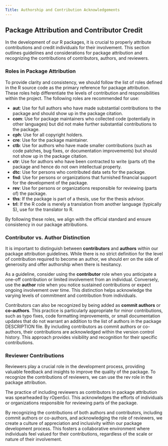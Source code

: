 ```yaml
---
Title: Authorship and Contribution Acknowledgements
---
```


## Package Attribution and Contributor Credit

In the development of our R packages, it is crucial to properly attribute contributions and credit individuals for their involvement. This section outlines guidelines and considerations for package attribution and recognizing the contributions of contributors, authors, and reviewers.

### Roles in Package Attribution

To provide clarity and consistency, we should follow the list of roles defined in the R source code as the primary reference for package attribution. These roles help differentiate the levels of contribution and responsibilities within the project. The following roles are recommended for use:

- **aut**: Use for full authors who have made substantial contributions to the package and should show up in the package citation.
- **com**: Use for package maintainers who collected code (potentially in other languages) but did not make further substantial contributions to the package.
- **cph**: Use for all copyright holders.
- **cre**: Use for the package maintainer.
- **ctb**: Use for authors who have made smaller contributions (such as code patches, bug fixes, or documentation improvements) but should not show up in the package citation.
- **ctr**: Use for authors who have been contracted to write (parts of) the package and hence do not own intellectual property.
- **dtc**: Use for persons who contributed data sets for the package.
- **fnd**: Use for persons or organizations that furnished financial support for the development of the package.
- **rev**: Use for persons or organizations responsible for reviewing (parts of) the package.
- **ths**: If the package is part of a thesis, use for the thesis advisor.
- **trl**: If the R code is merely a translation from another language (typically S), use for the translator to R.

By following these roles, we align with the official standard and ensure consistency in our package attributions.

### Contributor vs. Author Distinction

It is important to distinguish between **contributors** and **authors** within our package attribution guidelines. While there is no strict definition for the level of contribution required to become an author, we should err on the side of generosity and offer authorship when there is hesitancy.

As a guideline, consider using the **contributor** role when you anticipate a one-off contribution or limited involvement from an individual. Conversely, use the **author** role when you notice sustained contributions or expect ongoing involvement over time. This distinction helps acknowledge the varying levels of commitment and contribution from individuals.

Contributors can also be recognized by being added as **commit authors** or **co-authors**. This practice is particularly appropriate for minor contributions, such as typo fixes, code formatting improvements, or small documentation updates that do not warrant an addition to the list of authors in the package DESCRIPTION file. By including contributors as commit authors or co-authors, their contributions are acknowledged within the version control history. This approach provides visibility and recognition for their specific contributions.

### Reviewer Contributions

Reviewers play a crucial role in the development process, providing valuable feedback and insights to improve the quality of the package. To recognize the contributions of reviewers, we can use the rev role in the package attribution.

The practice of including reviewers as contributors in package attribution was spearheaded by rOpenSci. This acknowledges the efforts of individuals or organizations responsible for reviewing parts of the package.

By recognizing the contributions of both authors and contributors, including commit authors or co-authors, and acknowledging the role of reviewers, we create a culture of appreciation and inclusivity within our package development process. This fosters a collaborative environment where individuals feel valued for their contributions, regardless of the scale or nature of their involvement.
